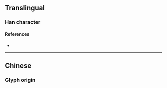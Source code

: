 {{also|場}}
{{character info/new}}
==Translingual==
{{stroke order}}

===Han character===
{{Han char|rn=32|rad=土|as=03|sn=6|four=|canj=GNSH|ids=⿰土𠃓}}

====References====
* {{Han ref|kx=0224.181|hdz=10421.010|uh=573A|ud=22330}}

----

==Chinese==

===Glyph origin===
{{Han simp|場|f=昜|t=𠃓}}
{{zh-see|場}}